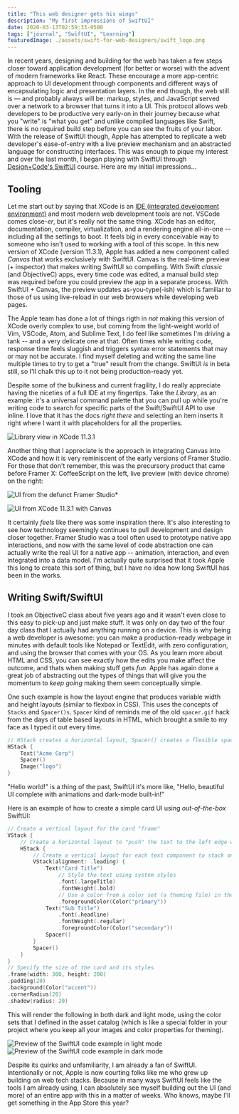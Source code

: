 ```yaml
---
title: "This web designer gets his wings"
description: "My first impressions of SwiftUI"
date: 2020-03-13T02:59:33-0500
tags: ["journal", "SwiftUI", "Learning"]
featuredImage: ./assets/swift-for-web-designers/swift_logo.png
---
```



In recent years, designing and building for the web has taken a few steps closer toward application development (for better or worse) with the advent of modern frameworks like React. These encourage a more app-centric approach to UI development through components and different ways of encapsulating logic and presentation layers. In the end though, the web still is — and probably always will be: markup, styles, and JavaScript served over a network to a browser that turns it into a UI. This protocol allows web developers to be productive very early-on in their journey because what you "write" is "what you get" and unlike compiled languages like Swift, there is no required build step before you can see the fruits of your labor. With the release of SwiftUI though, Apple has attempted to replicate a web developer's ease-of-entry with a live preview mechanism and an abstracted language for constructing interfaces. This was enough to pique my interest and over the last month, I began playing with SwiftUI through [Design+Code's SwiftUI](https://designcode.io/swiftui-course) course. Here are my initial impressions...

## Tooling

Let me start out by saying that XCode is an [IDE (integrated development environment)](https://en.wikipedia.org/wiki/Integrated_development_environment) and most modern web development tools are not. VSCode comes close-_er_, but it's really not the same thing. XCode has an editor, documentation, compiler, virtualization, and a rendering engine all-in-one -- including all the settings to boot. It feels big in every conceivable way to someone who isn't used to working with a tool of this scope. In this new version of XCode (version 11.3.1), Apple has added a new component called _Canvas_ that works exclusively with SwiftUI. Canvas is the real-time preview (+ inspector) that makes writing SwiftUI so compelling. With Swift _classic_ (and ObjectiveC) apps, every time code was edited, a manual build step was required before you could preview the app in a separate process. With SwiftUI + Canvas, the preview updates as-you-type(-ish) which is familiar to those of us using live-reload in our web browsers while developing web pages.

The Apple team has done a lot of things rigth in _not_ making this version of XCode overly complex to use, but coming from the light-weight world of Vim, VSCode, Atom, and Sublime Text, I do feel like sometimes I'm driving a tank -- and a very delicate one at that. Often times while writing code, response time feels sluggish and triggers syntax error statements that may or may not be accurate. I find myself deleting and writing the same line multiple times to try to get a "true" result from the change. SwiftUI _is_ in beta still, so I'll chalk this up to it not being production-ready yet.

Despite some of the bulkiness and current fragility, I do really appreciate having the niceties of a full IDE at my fingertips. Take the _Library_, as an example: it's a universal command palette that you can pull up while you're writing code to search for specific parts of the Swift/SwiftUI API to use inline. I love that it has the docs _right there_ and selecting an item inserts it right where I want it with placeholders for all the properties.

![Library view in XCode 11.3.1](./assets/swift-for-web-designers/library.png)

Another thing that I appreciate is the approach in integrating Canvas into XCode and how it is very reminiscent of the early versions of Framer Studio. For those that don't remember, this was the precursory product that came before Framer X: CoffeeScript on the left, live preview (with device chrome) on the right:

<BigImage>

![UI from the defunct Framer Studio*](./assets/swift-for-web-designers/framer.png)

</BigImage>

<BigImage>

![UI from XCode 11.3.1 with Canvas](./assets/swift-for-web-designers/swift-ui.png)

</BigImage>

It certainly _feels_ like there was some inspiration there. It's also interesting to see how technology seemingly continues to pull development and design closer together. Framer Studio was a tool often used to prototype native app interactions, and now with the same level of code abstraction one can actually write the real UI for a native app -- animation, interaction, and even integrated into a data model. I'm actually quite surprised that it took Apple this long to create this sort of thing, but I have no idea how long SwiftUI has been in the works.

## Writing Swift/SwiftUI

I took an ObjectiveC class about five years ago and it wasn't even close to this easy to pick-up and just make stuff. It was only on day two of the four day class that I actually had anything running on a device. This is why being a web developer is awesome: you can make a production-ready webpage in minutes with default tools like Notepad or TextEdit, with zero configuration, and using the browser that comes with your OS. As you learn more about HTML and CSS, you can see exactly how the edits you make affect the outcome, and thats when making stuff gets _fun_. Apple has again done a great job of abstracting out the types of things that will give you the momentum to _keep going_ making them seem conceptually simple.

One such example is how the layout engine that produces variable width and height layouts (similar to flexbox in CSS). This uses the concepts of `Stacks` and `Spacer()s`. `Spacer` kind of reminds me of the old `spacer.gif` hack from the days of table based layouts in HTML, which brought a smile to my face as I typed it out every time.

```swift
// HStack creates a horizontal layout, Spacer() creates a flexible spacer (think flexbox with justify-content: space-between)
HStack {
    Text("Acme Corp")
    Spacer()
    Image("logo")
}
```

"Hello world!" is a thing of the past, SwiftUI it's more like, "Hello, beautiful UI complete with animations and dark-mode built-in!"

Here is an example of how to create a simple card UI using _out-of-the-box_ SwiftUI:

```swift
// Create a vertical layout for the card "frame"
VStack {
    // Create a horizontal layout to "push" the text to the left edge with a Spacer()
    HStack {
        // Create a vertical layout for each text component to stack on top of each other
        VStack(alignment: .leading) {
            Text("Card Title")
                // Style the text using system styles
                .font(.largeTitle)
                .fontWeight(.bold)
                // Use a color from a color set (a theming file) in the assets catalog, so that it will dynamically shift for dark and light mode
                .foregroundColor(Color("primary"))
            Text("Sub Title")
                .font(.headline)
                .fontWeight(.regular)
                .foregroundColor(Color("secondary"))
            Spacer()
        }
        Spacer()
    }
}
// Specify the size of the card and its styles
.frame(width: 300, height: 200)
.padding(20)
.background(Color("accent"))
.cornerRadius(20)
.shadow(radius: 20)
```

This will render the following in both dark and light mode, using the color sets that I defined in the asset catalog (which is like a special folder in your project where you keep all your images and color properties for theming).

<ImageRow>


![Preview of the SwiftUI code example in light mode](./assets/swift-for-web-designers/card-light.png)
![Preview of the SwiftUI code example in dark mode](./assets/swift-for-web-designers/card-dark.png)

</ImageRow>

Despite its quirks and unfamiliarity, I am already a fan of SwiftUI. Intentionally or not, Apple is now courting folks like me who grew up building on web tech stacks. Because in many ways SwiftUI feels like the tools I am already using, I can absolutely see myself building out the UI (and more) of an entire app with this in a matter of weeks. Who knows, maybe I'll get something in the App Store this year?
